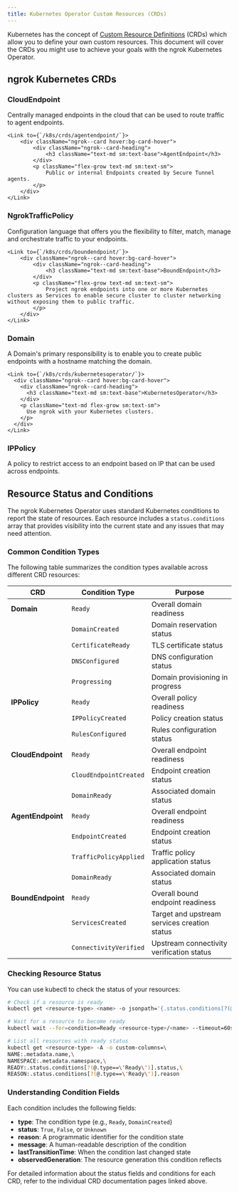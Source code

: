 ```yaml
---
title: Kubernetes Operator Custom Resources (CRDs)
---
```






Kubernetes has the concept of [Custom Resource Definitions](https://kubernetes.io/docs/tasks/extend-kubernetes/custom-resources/custom-resource-definitions/) (CRDs) which allow you to define your own custom resources.
This document will cover the CRDs you might use to achieve your goals with the ngrok Kubernetes Operator.

## ngrok Kubernetes CRDs

<div className="ngrok--cards ngrok--cards-flex ngrok--cards-row">
    <Link to={`/k8s/crds/cloudendpoint/`}>
        <div className="ngrok--card hover:bg-card-hover">
            <div className="ngrok--card-heading">
                <h3 className="text-md sm:text-base">CloudEndpoint</h3>
            </div>
            <p className="flex-grow text-md sm:text-sm">
                Centrally managed endpoints in the cloud that can be used to route traffic to agent endpoints.
            </p>
        </div>
    </Link>

    <Link to={`/k8s/crds/agentendpoint/`}>
        <div className="ngrok--card hover:bg-card-hover">
            <div className="ngrok--card-heading">
                <h3 className="text-md sm:text-base">AgentEndpoint</h3>
            </div>
            <p className="flex-grow text-md sm:text-sm">
                Public or internal Endpoints created by Secure Tunnel agents.
            </p>
        </div>
    </Link>

</div>

<div className="ngrok--cards ngrok--cards-flex ngrok--cards-row">
    <Link to={`/k8s/crds/ngroktrafficpolicy/`}>
        <div className="ngrok--card hover:bg-card-hover">
            <div className="ngrok--card-heading">
                <h3 className="text-md sm:text-base">NgrokTrafficPolicy</h3>
            </div>
            <p className="flex-grow text-md sm:text-sm">
                Configuration language that offers you the flexibility to filter, match, manage and orchestrate traffic to your endpoints.
            </p>
        </div>
    </Link>

    <Link to={`/k8s/crds/boundendpoint/`}>
        <div className="ngrok--card hover:bg-card-hover">
            <div className="ngrok--card-heading">
                <h3 className="text-md sm:text-base">BoundEndpoint</h3>
            </div>
            <p className="flex-grow text-md sm:text-sm">
                Project ngrok endpoints into one or more Kubernetes clusters as Services to enable secure cluster to cluster networking without exposing them to public traffic.
            </p>
        </div>
    </Link>

</div>

<div className="ngrok--cards ngrok--cards-flex ngrok--cards-row">
    <Link to={`/k8s/crds/domain/`}>
        <div className="ngrok--card hover:bg-card-hover">
            <div className="ngrok--card-heading">
                <h3 className="text-md sm:text-base">Domain</h3>
            </div>
            <p className="flex-grow text-md sm:text-sm">
                A Domain's primary responsibility is to enable you to create public endpoints with a hostname matching the domain.
            </p>
        </div>
    </Link>

    <Link to={`/k8s/crds/kubernetesoperator/`}>
      <div className="ngrok--card hover:bg-card-hover">
        <div className="ngrok--card-heading">
          <h3 className="text-md sm:text-base">KubernetesOperator</h3>
        </div>
        <p className="text-md flex-grow sm:text-sm">
          Use ngrok with your Kubernetes clusters.
        </p>
      </div>
    </Link>

</div>

<div className="ngrok--cards ngrok--cards-flex ngrok--cards-row">
    <Link to={`/k8s/crds/ippolicy/`}>
        <div className="ngrok--card hover:bg-card-hover">
            <div className="ngrok--card-heading">
                <h3 className="text-md sm:text-base">IPPolicy</h3>
            </div>
            <p className="flex-grow text-md sm:text-sm">
              A policy to restrict access to an endpoint based on IP that can be used across endpoints.
            </p>
        </div>
    </Link>
</div>

## Resource Status and Conditions

The ngrok Kubernetes Operator uses standard Kubernetes conditions to report the state of resources. Each resource includes a `status.conditions` array that provides visibility into the current state and any issues that may need attention.

### Common Condition Types

The following table summarizes the condition types available across different CRD resources:

| CRD | Condition Type | Purpose |
|-----|----------------|---------|
| **Domain** | `Ready` | Overall domain readiness |
| | `DomainCreated` | Domain reservation status |
| | `CertificateReady` | TLS certificate status |
| | `DNSConfigured` | DNS configuration status |
| | `Progressing` | Domain provisioning in progress |
| **IPPolicy** | `Ready` | Overall policy readiness |
| | `IPPolicyCreated` | Policy creation status |
| | `RulesConfigured` | Rules configuration status |
| **CloudEndpoint** | `Ready` | Overall endpoint readiness |
| | `CloudEndpointCreated` | Endpoint creation status |
| | `DomainReady` | Associated domain status |
| **AgentEndpoint** | `Ready` | Overall endpoint readiness |
| | `EndpointCreated` | Endpoint creation status |
| | `TrafficPolicyApplied` | Traffic policy application status |
| | `DomainReady` | Associated domain status |
| **BoundEndpoint** | `Ready` | Overall bound endpoint readiness |
| | `ServicesCreated` | Target and upstream services creation status |
| | `ConnectivityVerified` | Upstream connectivity verification status |

### Checking Resource Status

You can use kubectl to check the status of your resources:

```bash
# Check if a resource is ready
kubectl get <resource-type> <name> -o jsonpath='{.status.conditions[?(@.type=="Ready")]}'

# Wait for a resource to become ready
kubectl wait --for=condition=Ready <resource-type>/<name> --timeout=60s

# List all resources with ready status
kubectl get <resource-type> -A -o custom-columns=\
NAME:.metadata.name,\
NAMESPACE:.metadata.namespace,\
READY:.status.conditions[?(@.type==\'Ready\')].status,\
REASON:.status.conditions[?(@.type==\'Ready\')].reason
```

### Understanding Condition Fields

Each condition includes the following fields:

- **type**: The condition type (e.g., `Ready`, `DomainCreated`)
- **status**: `True`, `False`, or `Unknown`
- **reason**: A programmatic identifier for the condition state
- **message**: A human-readable description of the condition
- **lastTransitionTime**: When the condition last changed state
- **observedGeneration**: The resource generation this condition reflects

For detailed information about the status fields and conditions for each CRD, refer to the individual CRD documentation pages linked above.
